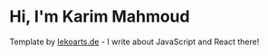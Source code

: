 # Hi, I'm Karim Mahmoud

Template by [lekoarts.de](https://www.lekoarts.de?utm_source=cara&utm_medium=Starter) - I write about JavaScript and React there!
